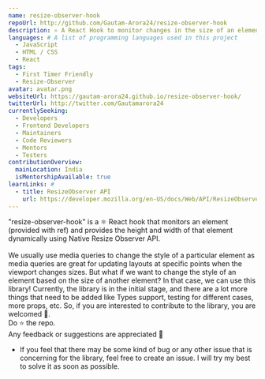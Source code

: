```yaml
---
name: resize-observer-hook
repoUrl: http://github.com/Gautam-Arora24/resize-observer-hook
description: ⚛️ A React Hook to monitor changes in the size of an element using native ResizeObserver API 🔍
languages: # A list of programming languages used in this project
  - JavaScript
  - HTML / CSS
  - React
tags:
  - First Timer Friendly
  - Resize-Observer
avatar: avatar.png
websiteUrl: https://gautam-arora24.github.io/resize-observer-hook/
twitterUrl: http://twitter.com/Gautamarora24
currentlySeeking:
  - Developers
  - Frontend Developers
  - Maintainers
  - Code Reviewers
  - Mentors
  - Testers
contributionOverview:
  mainLocation: India
  isMentorshipAvailable: true
learnLinks: #
  - title: ResizeObserver API
    url: https://developer.mozilla.org/en-US/docs/Web/API/ResizeObserverEntry
---
```


<!-- Divide your content into sections using our handy shortcodes. Each section is optional -->

<Overview>
"resize-observer-hook" is a ⚛️ React hook that monitors an element (provided with ref) and provides the height and width of that element dynamically using Native Resize Observer API.
<br/>
<br/>
We usually use media queries to change the style of a particular element as media queries are great for updating layouts at specific points when the viewport changes sizes. But what if we want to change the style of an element based on the size of another element? In that case, we can use this library!
Currently, the library is in the initial stage, and there are a lot more things that need to be added like Types support, testing for different cases, more props, etc. So, if you are interested to contribute to the library, you are welcomed 🙂.
<br/>Do ⭐️ the repo.
<br/>
Any feedback or suggestions are appreciated 👋

</Overview>

<Contributing>

- If you feel that there may be some kind of bug or any other issue that is concerning for the library, feel free to create an issue. I will try my best to solve it as soon as possible.

</Contributing>
